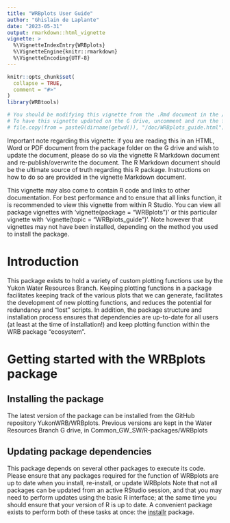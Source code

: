 ```yaml
---
title: "WRBplots User Guide"
author: "Ghislain de Laplante"
date: "2023-05-31"
output: rmarkdown::html_vignette
vignette: >
  %\VignetteIndexEntry{WRBplots}
  %\VignetteEngine{knitr::rmarkdown}
  %\VignetteEncoding{UTF-8}
---
```


```r
knitr::opts_chunk$set(
  collapse = TRUE,
  comment = "#>"
)
library(WRBtools)
```

```r
# You should be modifying this vignette from the .Rmd document in the /vignettes folder, NOT the .RMD in the /doc folder.
# To have this vignette updated on the G drive, uncomment and run the following code *after* re-building the vignette using devtools::build_vignettes()
# file.copy(from = paste0(dirname(getwd()), "/doc/WRBplots_guide.html"), to = "//env-fs/env-data/corp/water/Common_GW_SW/R-packages/WRBplots/WRBplots user guide.html", overwrite = TRUE)
```

Important note regarding this vignette: if you are reading this in an HTML, Word or PDF document from the package folder on the G drive and wish to update the document, please do so via the vignette R Markdown document and re-publish/overwrite the document. The R Markdown document should be the ultimate source of truth regarding this R package. Instructions on how to do so are provided in the vignette Markdown document.

This vignette may also come to contain R code and links to other documentation. For best performance and to ensure that all links function, it is recommended to view this vignette from within R Studio. You can view all package vignettes with 'vignette(package = "WRBplots")' or this particular vignette with 'vignette(topic = "WRBplots_guide")'. Note however that vignettes may not have been installed, depending on the method you used to install the package.


# Introduction

This package exists to hold a variety of custom plotting functions use by the Yukon Water Resources Branch. Keeping plotting functions in a package facilitates keeping track of the various plots that we can generate, facilitates the development of new plotting functions, and reduces the potential for redundancy and "lost" scripts. In addition, the package structure and installation process ensures that dependencies are up-to-date for all users (at least at the time of installation!) and keep plotting function within the WRB package "ecosystem".

# Getting started with the WRBplots package

## Installing the package

The latest version of the package can be installed from the GitHub repository YukonWRB/WRBplots. Previous versions are kept in the Water Resources Branch G drive, in Common_GW_SW/R-packages/WRBplots

## Updating package dependencies

This package depends on several other packages to execute its code. Please ensure that any packages required for the function of WRBplots are up to date when you install, re-install, or update WRBplots Note that not all packages can be updated from an active RStudio session, and that you may need to perform updates using the basic R interface; at the same time you should ensure that your version of R is up to date. A convenient package exists to perform both of these tasks at once: the [installr](https://www.rdocumentation.org/packages/installr/versions/0.23.2) package.
